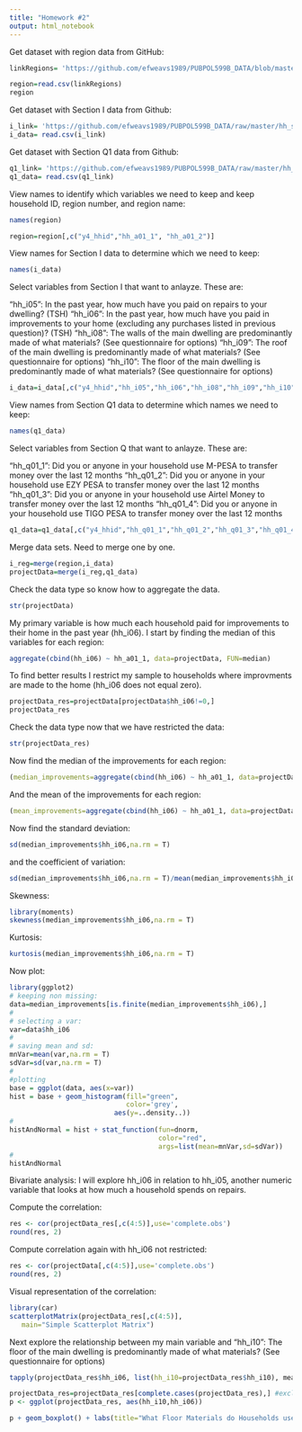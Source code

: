 ```yaml
---
title: "Homework #2"
output: html_notebook
---
```


Get dataset with region data from GitHub:
```r
linkRegions= 'https://github.com/efweavs1989/PUBPOL599B_DATA/blob/master/hh_sec_a.csv?raw=true'

region=read.csv(linkRegions)
region
```

Get dataset with Section I data from Github:
```r
i_link= 'https://github.com/efweavs1989/PUBPOL599B_DATA/raw/master/hh_sec_i.csv'
i_data= read.csv(i_link)
```

Get dataset with Section Q1 data from Github:
```r
q1_link= 'https://github.com/efweavs1989/PUBPOL599B_DATA/raw/master/hh_sec_q1.csv'
q1_data= read.csv(q1_link)
```

View names to identify which variables we need to keep and keep household ID, region number, and region name:
```r
names(region)
```
```r
region=region[,c("y4_hhid","hh_a01_1", "hh_a01_2")]
```

View names for Section I data to determine which we need to keep:
```r
names(i_data)
```

Select variables from Section I that want to anlayze. These are:

"hh_i05": In the past year, how much have you paid on repairs to your dwelling? (TSH)
"hh_i06": In the past year, how much have you paid in improvements to your home (excluding any purchases listed in previous question)? (TSH)
"hh_i08": The walls of the main dwelling are predominantly made of what materials? (See questionnaire for options)
"hh_i09": The roof of the main dwelling is predominantly made of what materials? (See questionnaire for options)
"hh_i10": The floor of the main dwelling is predominantly made of what materials? (See questionnaire for options)
```r
i_data=i_data[,c("y4_hhid","hh_i05","hh_i06","hh_i08","hh_i09","hh_i10")]
```

View names from Section Q1 data to determine which names we need to keep:
```r
names(q1_data)
```

Select variables from Section Q that want to anlayze. These are:

"hh_q01_1": Did you or anyone in your household use M-PESA to transfer money over the last 12 months
"hh_q01_2": Did you or anyone in your household use EZY PESA to transfer money over the last 12 months
"hh_q01_3": Did you or anyone in your household use Airtel Money to transfer money over the last 12 months
"hh_q01_4": Did you or anyone in your household use TIGO PESA to transfer money over the last 12 months

```r
q1_data=q1_data[,c("y4_hhid","hh_q01_1","hh_q01_2","hh_q01_3","hh_q01_4")]
```

Merge data sets. Need to merge one by one. 

```r
i_reg=merge(region,i_data)
projectData=merge(i_reg,q1_data)
```

Check the data type so know how to aggregate the data.

```r
str(projectData)
```

My primary variable is how much each household paid for improvements to their home in the past year (hh_i06). I start by finding the median of this variables for each region:

```r
aggregate(cbind(hh_i06) ~ hh_a01_1, data=projectData, FUN=median)
```
To find better results I restrict my sample to households where improvments are made to the home (hh_i06 does not equal zero).

```r
projectData_res=projectData[projectData$hh_i06!=0,]
projectData_res
```

Check the data type now that we have restricted the data:

```r
str(projectData_res)
```

Now find the median of the improvements for each region:

```r
(median_improvements=aggregate(cbind(hh_i06) ~ hh_a01_1, data=projectData_res, FUN=median))
```

And the mean of the improvements for each region:
```r
(mean_improvements=aggregate(cbind(hh_i06) ~ hh_a01_1, data=projectData_res, FUN=mean))
```

Now find the standard deviation:
```r
sd(median_improvements$hh_i06,na.rm = T)

```

and the coefficient of variation:
```r
sd(median_improvements$hh_i06,na.rm = T)/mean(median_improvements$hh_i06,na.rm = T)
```

Skewness:
```r
library(moments)
skewness(median_improvements$hh_i06,na.rm = T)
```

Kurtosis:
```r
kurtosis(median_improvements$hh_i06,na.rm = T)
```

Now plot:
```r
library(ggplot2)
# keeping non missing:
data=median_improvements[is.finite(median_improvements$hh_i06),]
#
# selecting a var:
var=data$hh_i06
#
# saving mean and sd:
mnVar=mean(var,na.rm = T)
sdVar=sd(var,na.rm = T)
#
#plotting
base = ggplot(data, aes(x=var))
hist = base + geom_histogram(fill="green", 
                             color='grey',
                          aes(y=..density..))
#
histAndNormal = hist + stat_function(fun=dnorm,
                                     color="red",
                                     args=list(mean=mnVar,sd=sdVar))
#
histAndNormal
```

Bivariate analysis:
I will explore hh_i06 in relation to hh_i05, another numeric variable that looks at how much a household spends on repairs.

Compute the correlation:
```r
res <- cor(projectData_res[,c(4:5)],use='complete.obs')
round(res, 2)
```

Compute correlation again with hh_i06 not restricted:
```r
res <- cor(projectData[,c(4:5)],use='complete.obs')
round(res, 2)
```

Visual representation of the correlation:
```r
library(car)
scatterplotMatrix(projectData_res[,c(4:5)], 
   main="Simple Scatterplot Matrix")
```

Next explore the relationship between my main variable and "hh_i10": The floor of the main dwelling is predominantly made of what materials? (See questionnaire for options)

```r
tapply(projectData_res$hh_i06, list(hh_i10=projectData_res$hh_i10), mean) 
```

```r
projectData_res=projectData_res[complete.cases(projectData_res),] #excluding NA
p <- ggplot(projectData_res, aes(hh_i10,hh_i06))

p + geom_boxplot() + labs(title="What Floor Materials do Households use that make improvements to their household?")
```

